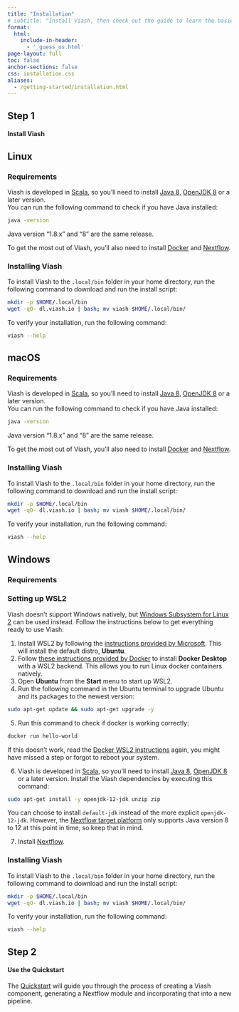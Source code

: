 ```yaml
---
title: "Installation"
# subtitle: "Install Viash, then check out the guide to learn the basics."
format:
  html:
    include-in-header: 
      - '_guess_os.html'
page-layout: full
toc: false
anchor-sections: false
css: installation.css
aliases:
  - /getting-started/installation.html
---
```


::: {.grid .step .column-page-right}
::: {.g-col-lg-3 .g-col-12}
## Step 1 

#### Install Viash {.fw-light}
:::

::: {.g-col-lg-9 .g-col-12}

::: {.panel-tabset}
## Linux

### Requirements

Viash is developed in [Scala](https://www.scala-lang.org/), so you'll need to install [Java 8](https://www.oracle.com/java/technologies/downloads/#java8-linux), [OpenJDK 8](https://openjdk.org/install/) or a later version.  
You can run the following command to check if you have Java installed:

```bash
java -version
```

:::{.callout-note}
Java version "1.8.x" and "8" are the same release.
:::

To get the most out of Viash, you'll also need to install [Docker](https://docs.docker.com/desktop/linux/install/) and [Nextflow](https://www.nextflow.io/).

### Installing Viash

To install Viash to the `.local/bin` folder in your home directory, run the following command to download and run the install script:

```bash
mkdir -p $HOME/.local/bin
wget -qO- dl.viash.io | bash; mv viash $HOME/.local/bin/
```

To verify your installation, run the following command:

```bash
viash --help
```

## macOS

### Requirements

Viash is developed in [Scala](https://www.scala-lang.org/), so you'll need to install [Java 8](https://www.oracle.com/java/technologies/downloads/#java8-mac), [OpenJDK 8](https://openjdk.org/install/) or a later version.  
You can run the following command to check if you have Java installed:

```bash
java -version
```

:::{.callout-note}
Java version "1.8.x" and "8" are the same release.
:::

To get the most out of Viash, you'll also need to install [Docker](https://docs.docker.com/desktop/mac/install/) and [Nextflow](https://www.nextflow.io/).

### Installing Viash

To install Viash to the `.local/bin` folder in your home directory, run the following command to download and run the install script:

```bash
mkdir -p $HOME/.local/bin
wget -qO- dl.viash.io | bash; mv viash $HOME/.local/bin/
```

To verify your installation, run the following command:

```bash
viash --help
```

## Windows


### Requirements



### Setting up WSL2

Viash doesn't support Windows natively, but [Windows Subsystem for Linux 2](https://docs.microsoft.com/en-us/windows/wsl/about) can be used instead. Follow the instructions below to get everything ready to use Viash:

1. Install WSL2 by following the [instructions provided by Microsoft](https://docs.microsoft.com/en-us/windows/wsl/install). This will install the default distro, **Ubuntu**.
2. Follow [these instructions provided by Docker](https://docs.docker.com/desktop/windows/wsl/) to install **Docker Desktop** with a WSL2 backend. This allows you to run Linux docker containers natively.
3. Open **Ubuntu** from the **Start** menu to start up WSL2.
4. Run the following command in the Ubuntu terminal to upgrade Ubuntu and its packages to the newest version:

```bash
sudo apt-get update && sudo apt-get upgrade -y
```

5. Run this command to check if docker is working correctly:

```bash
docker run hello-world
```

If this doesn't work, read the [Docker WSL2 instructions](https://docs.docker.com/desktop/windows/wsl/) again, you might have missed a step or forgot to reboot your system. 

6. Viash is developed in [Scala](https://www.scala-lang.org/), so you'll need to install [Java 8](https://www.oracle.com/java/technologies/downloads/#java8-windows), [OpenJDK 8](https://openjdk.org/install/) or a later version. Install the Viash dependencies by executing this command:

```bash
sudo apt-get install -y openjdk-12-jdk unzip zip
```

:::{.callout-note}
You can choose to install `default-jdk` instead of the more explicit `openjdk-12-jdk`. However, the [Nextflow target platform](/reference/config/platforms/nextflow/) only supports Java version 8 to 12 at this point in time, so keep that in mind.
:::

7. Install [Nextflow](https://www.nextflow.io/).

### Installing Viash

To install Viash to the `.local/bin` folder in your home directory, run the following command to download and run the install script:

```bash
mkdir -p $HOME/.local/bin
wget -qO- dl.viash.io | bash; mv viash $HOME/.local/bin/
```

To verify your installation, run the following command:

```bash
viash --help
```

:::

:::
:::

::: {.grid .step .column-page-right}
::: {.g-col-lg-3 .g-col-12}
## Step 2 

#### Use the Quickstart{.fw-light}
<!-- #### Choose your preferred<br/>scripting language{.fw-light} -->
:::

::: {.tool .g-col-lg-9 .g-col-12}


<!-- <a href="/quickstart/index.html?lang=bash" role="button" class="btn btn-outline-light">
![Bash](/images/lang-bash.svg)Bash
</a>

<a href="/quickstart/index.html?lang=csharp" role="button" class="btn btn-outline-light">
![C#](/images/lang-csharp.svg)C#
</a>

<a href="/quickstart/index.html?lang=js" role="button" class="btn btn-outline-light">
![JavaScript](/images/lang-js.svg)JavaScript
</a>

<a href="/quickstart/index.html?lang=python" role="button" class="btn btn-outline-light">
![Python](/images/lang-python.svg)Python
</a>

<a href="/quickstart/index.html?lang=scala" role="button" class="btn btn-outline-light">
![Scala](/images/lang-scala.svg)Scala
</a>

<a href="/quickstart/index.html?lang=r" role="button" class="btn btn-outline-light">
![R](/images/lang-r.svg)R
</a> -->


The [Quickstart](/quickstart/) will guide you through the process of creating a Viash component, generating a Nextflow module and incorporating that into a new pipeline.

:::
:::
